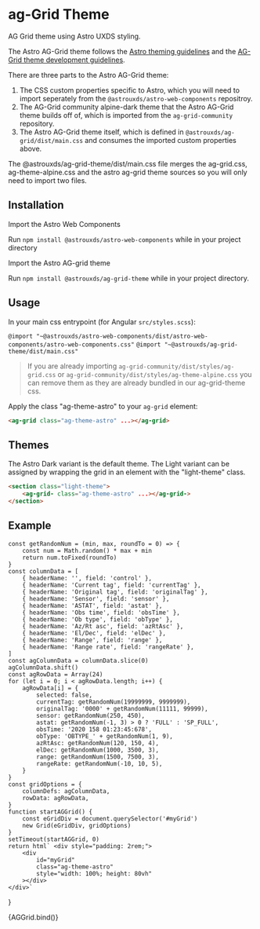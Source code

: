 
<!-- ag-Grid Specific Imports -->


<Meta title="Themes/ag-Grid" component="ag-Grid" />

# ag-Grid Theme

AG Grid theme using Astro UXDS styling.

The Astro AG-Grid theme follows the [Astro theming guidelines](https://www.astrouxds.com/design-guidelines/theme/) and the [AG-Grid theme development guidelines](https://www.ag-grid.com/javascript-grid-themes-customising/).

There are three parts to the Astro AG-Grid theme:

1. The CSS custom properties specific to Astro, which you will need to import seperately from the `@astrouxds/astro-web-components` repositroy.
2. The AG-Grid community alpine-dark theme that the Astro AG-Grid theme builds off of, which is imported from the `ag-grid-community` repository.
3. The Astro AG-Grid theme itself, which is defined in `@astrouxds/ag-grid/dist/main.css` and consumes the imported custom properties above.

The @astrouxds/ag-grid-theme/dist/main.css file merges the ag-grid.css, ag-theme-alpine.css and the astro ag-grid theme sources so you will only need to import two files.

## Installation

Import the Astro Web Components

Run `npm install @astrouxds/astro-web-components` while in your project directory

Import the Astro AG-grid theme

Run `npm install @astrouxds/ag-grid-theme` while in your project directory.

## Usage

In your main css entrypoint (for Angular `src/styles.scss`):

`@import "~@astrouxds/astro-web-components/dist/astro-web-components/astro-web-components.css"`
`@import "~@astrouxds/ag-grid-theme/dist/main.css"`

> If you are already importing `ag-grid-community/dist/styles/ag-grid.css` or `ag-grid-community/dist/styles/ag-theme-alpine.css` you can remove them as they are already bundled in our ag-grid-theme css.

Apply the class "ag-theme-astro" to your `ag-grid` element:

```html
<ag-grid class="ag-theme-astro" ...></ag-grid>
```

## Themes

The Astro Dark variant is the default theme. The Light variant can be assigned by wrapping the grid in an element with the "light-theme" class.

```html
<section class="light-theme">
    <ag-grid- class="ag-theme-astro" ...></ag-grid->
</section>
```

## Example

    const getRandomNum = (min, max, roundTo = 0) => {
        const num = Math.random() * max + min
        return num.toFixed(roundTo)
    }
    const columnData = [
        { headerName: '', field: 'control' },
        { headerName: 'Current tag', field: 'currentTag' },
        { headerName: 'Original tag', field: 'originalTag' },
        { headerName: 'Sensor', field: 'sensor' },
        { headerName: 'ASTAT', field: 'astat' },
        { headerName: 'Obs time', field: 'obsTime' },
        { headerName: 'Ob type', field: 'obType' },
        { headerName: 'Az/Rt asc', field: 'azRtAsc' },
        { headerName: 'El/Dec', field: 'elDec' },
        { headerName: 'Range', field: 'range' },
        { headerName: 'Range rate', field: 'rangeRate' },
    ]
    const agColumnData = columnData.slice(0)
    agColumnData.shift()
    const agRowData = Array(24)
    for (let i = 0; i < agRowData.length; i++) {
        agRowData[i] = {
            selected: false,
            currentTag: getRandomNum(19999999, 9999999),
            originalTag: '0000' + getRandomNum(11111, 99999),
            sensor: getRandomNum(250, 450),
            astat: getRandomNum(-1, 3) > 0 ? 'FULL' : 'SP_FULL',
            obsTime: '2020 158 01:23:45:678',
            obType: 'OBTYPE_' + getRandomNum(1, 9),
            azRtAsc: getRandomNum(120, 150, 4),
            elDec: getRandomNum(1000, 3500, 3),
            range: getRandomNum(1500, 7500, 3),
            rangeRate: getRandomNum(-10, 10, 5),
        }
    }
    const gridOptions = {
        columnDefs: agColumnData,
        rowData: agRowData,
    }
    function startAGGrid() {
        const eGridDiv = document.querySelector('#myGrid')
        new Grid(eGridDiv, gridOptions)
    }
    setTimeout(startAGGrid, 0)
    return html` <div style="padding: 2rem;">
        <div
            id="myGrid"
            class="ag-theme-astro"
            style="width: 100%; height: 80vh"
        ></div>
    </div>`
}

<Canvas>
    <Story name="ag-Grid">{AGGrid.bind()}</Story>
</Canvas>
